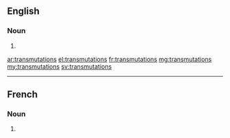 ==English==

===Noun===
{{head|en|noun plural form}}

# {{plural of|transmutation|lang=en}}

[[ar:transmutations]]
[[el:transmutations]]
[[fr:transmutations]]
[[mg:transmutations]]
[[my:transmutations]]
[[sv:transmutations]]

----

==French==

===Noun===
{{head|fr|noun plural form|g=f}}

# {{plural of|transmutation|lang=fr}}
{{rfc-auto}}